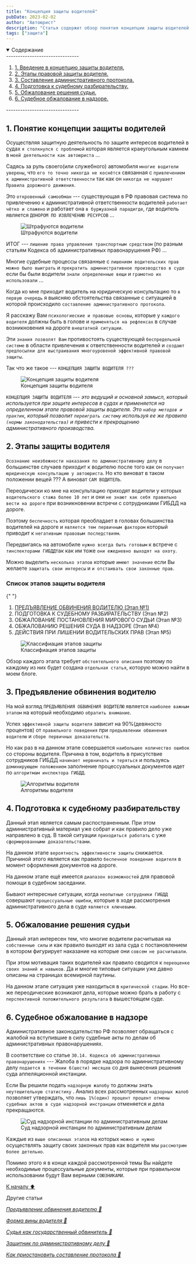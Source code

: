 ```yaml
---
title: "Концепция защиты водителей"
pubDate: 2023-02-02
author: "Автоюрист"
description: "Статья содержит обзор понятия концепции защиты водителей, а также дает понимание всех важных этапов на которых эффективной юридической защиты автоюриста"
tags: ["защита"]
---
```


<details open>
  <summary>
    <span>Содержание</span>
  </summary>
  -------------------------------
  <ol>
    <li>
      <a href="#one">1. Введение в концепцию защиты водителя.</a>
    </li>
    <li>
      <a href="#two">2. Этапы правовой защиты водителя.</a>
    </li>
    <li>
      <a href="#three">3. Составление административного протокола.</a>
    </li>
    <li>
      <a href="#four">4. Подготовка к судебному разбирательству.</a>
    </li>
    <li>
      <a href="#five">5. Обжалование решения судьи.</a>
    </li>
    <li>
      <a href="#six">6. Cудебное обжалование в надзоре.</a>
    </li>
  </ol>
  -------------------------------
</details>

<section id="one">

## **1. Понятие концепции защиты водителей**

Осуществляя защитную деятельность по защите интересов водителей в судах `я столкнулся c проблемой` которая является краеугольным камнем в `моей деятельности как автоюриста` ...

Садясь за руль своего(или служебного) автомобиля `многие водители уверены`, что `его то точно никогда не коснётся` связанная с `привлечением к административной ответственности` так как он `никогда не нарушает Правила дорожного движения`.

Это `откровенный самообман` --- существующая в РФ правовая система по привлечению к административной ответственности водителей `работает чётко и слажено` и работает она `в буржуазной парадигде`, где водитель является `ДОНОРОМ ПО ИЗВЛЕЧЕНИЮ РЕСУРСОВ` ...

<figure>
  <img
    class="py-2"
    src="/images/koncepciya-zashchity/shtraf-vod.jpg"
    alt="Штрафуются водители"
  />
  <figcaption>Штрафуются водители</figcaption>
</figure>

ИТОГ --- `лишение права управления транспортным средством` (по разным статьям Кодекса об административных правонарушения РФ) ...

Многие судебные процессы связанные с `лишением водительских прав` `можно было выиграть` и `прекратить административное производство в суде` если бы были водители `знали определенные вещи` и `грамотно их использовали` ...

Когда ко мне приходит водитель на юридическую консультацию то `в первую очередь` я выясняю обстоятельства связанные с ситуацией в которой происходило `составление административного протокола`.

Я расскажу Вам `психологиеские и правовые основы`, которые у `каждого водителя` должны быть в голове и `применяться на рефлексах` в случае возникновения на дороге `внештатной ситуации`.

Эти `знания позволят Вам` противостоять существующей `беспредельной системе` в области привлечения к ответственности водителей и `создают предпосылки для выстраивания многоуровеной эффективной правовой защиты`.

Так что же такое --- `КОНЦЕПЦИЯ ЗАЩИТЫ ВОДИТЕЛЯ ???`

<figure>
  <img
    src="/images/koncepciya-zashchity/kon-zash.jpg"
    alt="Концепция защиты водителя"
  />
  <figcaption>Концепция защиты водителя</figcaption>
</figure>

`КОНЦЕПЦИЯ ЗАЩИТЫ ВОДИТЕЛЯ` --- _это ведущий и основной замысл, который используется при защите интересов в судах и применяется на определенном этапе правовой защиты водителя. Это `набор методов и практик`, который позволит `переиграть систему` используя ее же правила `(нормы законодательства)` и привести к прекращению административного производства._

</section>

<section id="two">

## **2. Этапы защиты водителя**

`Осознание неизбежности наказания по административному делу` в большинстве случаев приходит к водителю после того как он `получает юридическую консультацию у автоюриста`. Но кто виноват в таком положении вещей ??? А виноват `САМ ВОДИТЕЛЬ`.

Переодически ко мне на консультацию приходят водители у которых `водительского стажа более 10 лет` и они `не знают как себя правильно вести на дороге` при возникновении встречи с сотрудниками ГИБДД на дороге.

Поэтому `беспечность` которая преобладает в головах большинства водителей на дороге и `является тем первичным фактором` который приводит к `негативным правовым последствиям`.

Передвигаясь на автомобиле `нужно всегда быть готовым` к встрече c `тинспекторами ГИБДД`так как им тоже `они ежедневно выходят на охоту`.

Можно выделить `несколько этапов` которые `имеют значение` если Вы желаете `защитать свои интересы` и `и отстаивать свои законные прав`.

### Список этапов защиты водителя

{" "}

<ol>
  <li>
    <a href="/predyavlenie-obvineniya-voditelyu">
      ПРЕДЪЯВЛЕНИЕ ОБВИНЕНИЯ ВОДИТЕЛЮ (Этап №1)
    </a>
  </li>
  <li>
    <a>ПОДГОТОВКА К СУДЕБНОМУ РАЗБИРАТЕЛЬСТВУ (Этап №2)</a>
  </li>
  <li>
    <a>ОБЖАЛОВАНИЕ ПОСТАНОВЛЕНИЯ МИРОВОГО СУДЬИ (Этап №3)</a>
  </li>
  <li>
    <a>ОБЖАЛОВАНИЮ РЕШЕНИЯ СУДА В НАДЗОРЕ (Этап №4)</a>
  </li>
  <li>
    <a>ДЕЙСТВИЯ ПРИ ЛИШЕНИИ ВОДИТЕЛЬСКИХ ПРАВ (Этап №5)</a>
  </li>
</ol>

<figure>
  <img
    src="/images/koncepciya-zashchity/klassif.jpg"
    alt="Классифиация этапов защиты"
  />
  <figcaption>Классифиация этапов защиты</figcaption>
</figure>

Обзор каждого этапа требует `обстоятельного описания` поэтому по каждому из них будет создана `отдельная статья`, которую можно найти в моем блоге.

</section>

<section id="three">

## **3. Предъявление обвинения водителю**

На мой взгляд `ПРЕДЪЯВЛЕНИЯ ОБВИНЕНИЯ ВОДИТЕЛЮ` является `наиболее важным этапом` на который необходимо `обратить внимание`.

Успех `эффективной защиты водителя` зависит на 90%(девяносто процентов) от `правильного поведения` при `предъявлении обвинения водителю` и `сборе первичных доказательств`.

Но как раз в на данном этапе совершается `наибольшее количество ошибок` со стороны водителя. Причина в том, водитель в присутствие сотрудников ГИБДД `начинает нервничать и теряться` и пользуясь `доминирующем положением` заполнение процессуальных документов идет по `алгоритмам инспектора ГИБДД`.

<figure>
  <img src="/images/koncepciya-zashchity/algor.jpg" alt="Алгоритмы водителя" />
  <figcaption>Алгоритмы водителя</figcaption>
</figure>

</section>

<section id="four">

## **4. Подготовка к судебному разбирательству**

Данный этап является самым распостраненным. При этом административный материал уже собрат и как правило дело уже направлено в суд. В такой ситуации `приходиться работать` с уже `сформированными доказательствами`.

На данном этапе `вероятность эффективности защиты` снижается. Причиной этого является как правило `беспечное поведение водителя` в момент оформления документов на дороге.

На данном этапе ещё имеется `диапазон возможностей` для правовой помощи в судебном заседании.

Бывают интересные ситуации, когда `неопытные сотрудники ГИБДД` совершают `процессуальные ошибки`, которые в ходе рассмотрения административного дела в суде `являются ключевыми`.

</section>

<section id="five">

## **5. Обжалование решения судьи**

Данный этап интересен тем, что многие водители расчитывая на `собственные силы` и как правило выходят из зала суда c постановлением в котором фигурирует наказание на которые они `совсем не расчитывали`.

При этом мотивация таких водителей как правило сводится к `переоценке своих знаний и навыков`. Да и многие типовые ситуации уже давно описаны на страницах всемирной паутины.

На данном этапе ситуация уже находиться в `критической стадии`. Но все-же переодические возникают дела, которые можно брать в работу с `перспективной положительного результата` в вышестоящем суде.

</section>

<section id="six">

## **6. Судебное обжалование в надзоре**

Административное законодательство РФ позволяет обращаться с жалобой на вступившие в силу судебные акты по делам об административных правонарушениях.

В соответствие со статье `30.14. Кодекса об административных правонарушениях` --- Жалоба в порядке надзора по административному делу `подается в течении 6(шести) месяцев` со дня вынесения решения суда аппеляционной инстанции.

Если Вы решили подать `надзорную жалобу` то должны знать `неутешительную статистику` . Анализ всех рассмотренных `надзорных жалоб` позволяет утверждать, что `лишь 1%(один) процент процент отмены судебных актов в суде надзорной инстранции` отменяется и дела прекращаются.

<figure>
  <img
    src="/images/koncepciya-zashchity/nadzor.jpg"
    alt="Суд надзорной инстанции по административным делам"
  />
  <figcaption>Суд надзорной инстанции по административным делам</figcaption>
</figure>

Каждые из `выше описанных этапов` на которых `можно и нужно` осуществлять защиту своих законных прав как водителя мы `рассмотрим более детельно`.

Помимо этого я в конце каждой рассмотренной темы Вы найдете необходимые процессуальные документы, которые при правильном использовании будут Вам верными `СОЮЗНИКАМИ`.

</section>

<a href="#title" class="ArrowTop">
  К началу ⬆️
</a>
<br />

<p class="articles">Другие статьи</p>

<div class="articles-list">

_[Предъявление обвинения водителю 📖](preduyavlenie-obvineniya-voditelyu)_

_[Форма вины водителя 📖](forma-viny-voditelya)_

_[Судья как государственный обвинитель 📖](sudya-gosudarstvennyj-obvinitel)_

_[Защитник по административному делу 📖](zashchitnik-po-adm-delam)_

_[Как приостановить составление протокола 📖](kak-priostanovit-sostavlenie-protokola)_

</div>
